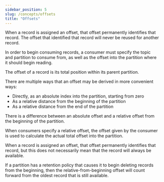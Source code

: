 ```yaml
---
sidebar_position: 5
slug: /concepts/offsets
title: "Offsets"
---
```


When a record is assigned an offset, that offset permanently identifies
that record. The offset that identified that record will never be reused for another record.

In order to begin consuming records, a consumer must specify the topic and
partition to consume from, as well as the offset into the partition where
it should begin reading.

The offset of a record is its total
position within its parent partition.

There are multiple ways that
an offset may be derived in more convenient ways:

- Directly, as an absolute index into the partition, starting from zero
- As a relative distance from the beginning of the partition
- As a relative distance from the end of the partition


There is
 a  difference between an absolute offset and a relative offset
from the beginning of the partition.

When consumers specify a relative offset, the offset given by the consumer
is used to calculate the actual total offset into the partition.

When a record is assigned an offset, that offset permanently identifies
that record, but this does not necessarily mean that the record will always be available.

If a partition has a retention policy
that causes it to begin deleting records from the beginning, then the
relative-from-beginning offset will count forward from the oldest record
that is still available.
